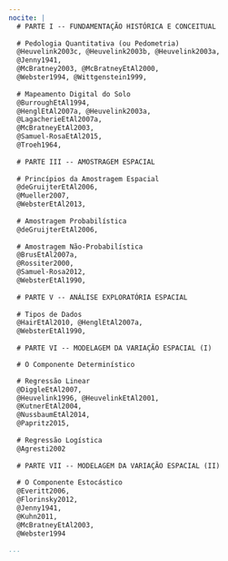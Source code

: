 ```yaml
---
nocite: | 
  # PARTE I -- FUNDAMENTAÇÃO HISTÓRICA E CONCEITUAL
  
  # Pedologia Quantitativa (ou Pedometria)
  @Heuvelink2003c, @Heuvelink2003b, @Heuvelink2003a,
  @Jenny1941,
  @McBratney2003, @McBratneyEtAl2000,
  @Webster1994, @Wittgenstein1999,
  
  # Mapeamento Digital do Solo
  @BurroughEtAl1994,
  @HenglEtAl2007a, @Heuvelink2003a,
  @LagacherieEtAl2007a,
  @McBratneyEtAl2003,
  @Samuel-RosaEtAl2015,
  @Troeh1964,
  
  # PARTE III -- AMOSTRAGEM ESPACIAL
  
  # Princípios da Amostragem Espacial
  @deGruijterEtAl2006,
  @Mueller2007,
  @WebsterEtAl2013,
  
  # Amostragem Probabilística
  @deGruijterEtAl2006,
  
  # Amostragem Não-Probabilística
  @BrusEtAl2007a,
  @Rossiter2000,
  @Samuel-Rosa2012,
  @WebsterEtAl1990,
  
  # PARTE V -- ANÁLISE EXPLORATÓRIA ESPACIAL
  
  # Tipos de Dados
  @HairEtAl2010, @HenglEtAl2007a,
  @WebsterEtAl1990,
  
  # PARTE VI -- MODELAGEM DA VARIAÇÃO ESPACIAL (I)

  # O Componente Determinístico

  # Regressão Linear
  @DiggleEtAl2007,
  @Heuvelink1996, @HeuvelinkEtAl2001,
  @KutnerEtAl2004,
  @NussbaumEtAl2014,
  @Papritz2015,
  
  # Regressão Logística
  @Agresti2002
  
  # PARTE VII -- MODELAGEM DA VARIAÇÃO ESPACIAL (II)
  
  # O Componente Estocástico
  @Everitt2006, 
  @Florinsky2012,
  @Jenny1941,
  @Kuhn2011,
  @McBratneyEtAl2003,
  @Webster1994

...
```

